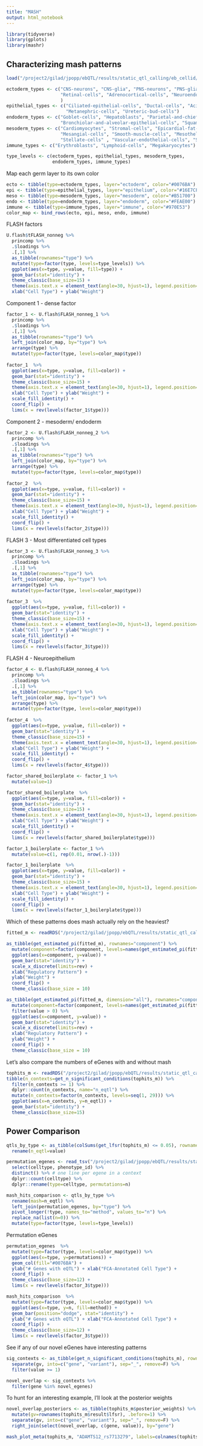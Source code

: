 ```yaml
---
title: "MASH"
output: html_notebook
---
```

```r
library(tidyverse)
library(gplots)
library(mashr)
```

## Characterizing mash patterns
```r
load("/project2/gilad/jpopp/ebQTL/results/static_qtl_calling/eb_cellid/pseudobulk_tmm/basic/8pcs/mash_inputs.Rdata")
```

```r
ectoderm_types <- c("CNS-neurons", "CNS-glia", "PNS-neurons", "PNS-glia", 
                    "Retinal-cells", "Adrenocortical-cells", "Neuroendocrine-cells"
                    )
epithelial_types <- c("Ciliated-epithelial-cells", "Ductal-cells", "Acinar-cells", 
                      "Metanephric-cells", "Ureteric-bud-cells")
endoderm_types <- c("Goblet-cells", "Hepatoblasts", "Parietal-and-chief-cells", 
                    "Bronchiolar-and-alveolar-epithelial-cells", "Squamous-epithelial-cells")
mesoderm_types <- c("Cardiomyocytes", "Stromal-cells", "Epicardial-fat-cells", 
                    "Mesangial-cells", "Smooth-muscle-cells", "Mesothelial-cells",
                    "Stellate-cells" , "Vascular-endothelial-cells", "Skeletal-muscle-cells")
immune_types <- c("Erythroblasts", "Lymphoid-cells", "Megakaryocytes")

type_levels <- c(ectoderm_types, epithelial_types, mesoderm_types, 
                 endoderm_types, immune_types)
```

Map each germ layer to its own color
```r
ecto <- tibble(type=ectoderm_types, layer="ectoderm", color="#0076BA")
epi <- tibble(type=epithelial_types, layer="epithelium", color="#16E7CF")
meso <- tibble(type=mesoderm_types, layer="mesoderm", color="#B51700")
endo <- tibble(type=endoderm_types, layer="endoderm", color="#FEAE00")
immune <- tibble(type=immune_types, layer="immune", color="#970E53")
color_map <- bind_rows(ecto, epi, meso, endo, immune)
```


FLASH factors
```r
U.flash$tFLASH_nonneg %>%
  princomp %>%
  .$loadings %>%
  .[,1] %>%
  as_tibble(rownames="type") %>%
  mutate(type=factor(type, levels=type_levels)) %>%
  ggplot(aes(x=type, y=value, fill=type)) +
  geom_bar(stat="identity") +
  theme_classic(base_size=15) +
  theme(axis.text.x = element_text(angle=30, hjust=1), legend.position="none") +
  xlab("Cell Type") + ylab("Weight")
```

Component 1 - dense factor
```r
factor_1 <- U.flash$FLASH_nonneg_1 %>%
  princomp %>%
  .$loadings %>%
  .[,1] %>%
  as_tibble(rownames="type") %>%
  left_join(color_map, by="type") %>%
  arrange(type) %>%
  mutate(type=factor(type, levels=color_map$type))
 
factor_1  %>%
  ggplot(aes(x=type, y=value, fill=color)) +
  geom_bar(stat="identity") +
  theme_classic(base_size=15) +
  theme(axis.text.x = element_text(angle=30, hjust=1), legend.position="none") +
  xlab("Cell Type") + ylab("Weight") +
  scale_fill_identity() +
  coord_flip() +
  lims(x = rev(levels(factor_1$type)))
```

Component 2 - mesoderm/ endoderm
```r
factor_2 <- U.flash$FLASH_nonneg_2 %>%
  princomp %>%
  .$loadings %>%
  .[,1] %>%
  as_tibble(rownames="type") %>%
  left_join(color_map, by="type") %>%
  arrange(type) %>%
  mutate(type=factor(type, levels=color_map$type))
 
factor_2  %>%
  ggplot(aes(x=type, y=value, fill=color)) +
  geom_bar(stat="identity") +
  theme_classic(base_size=15) +
  theme(axis.text.x = element_text(angle=30, hjust=1), legend.position="none") +
  xlab("Cell Type") + ylab("Weight") +
  scale_fill_identity() +
  coord_flip() +
  lims(x = rev(levels(factor_2$type)))
```

FLASH 3 - Most differentiated cell types
```r
factor_3 <- U.flash$FLASH_nonneg_3 %>%
  princomp %>%
  .$loadings %>%
  .[,1] %>%
  as_tibble(rownames="type") %>%
  left_join(color_map, by="type") %>%
  arrange(type) %>%
  mutate(type=factor(type, levels=color_map$type))
 
factor_3  %>%
  ggplot(aes(x=type, y=value, fill=color)) +
  geom_bar(stat="identity") +
  theme_classic(base_size=15) +
  theme(axis.text.x = element_text(angle=30, hjust=1), legend.position="none") +
  xlab("Cell Type") + ylab("Weight") +
  scale_fill_identity() +
  coord_flip() +
  lims(x = rev(levels(factor_3$type)))
```

FLASH 4 - Neuroepithelium
```r
factor_4 <- U.flash$FLASH_nonneg_4 %>%
  princomp %>%
  .$loadings %>%
  .[,1] %>%
  as_tibble(rownames="type") %>%
  left_join(color_map, by="type") %>%
  arrange(type) %>%
  mutate(type=factor(type, levels=color_map$type))
 
factor_4  %>%
  ggplot(aes(x=type, y=value, fill=color)) +
  geom_bar(stat="identity") +
  theme_classic(base_size=15) +
  theme(axis.text.x = element_text(angle=30, hjust=1), legend.position="none") +
  xlab("Cell Type") + ylab("Weight") +
  scale_fill_identity() +
  coord_flip() +
  lims(x = rev(levels(factor_4$type)))
```

```r
factor_shared_boilerplate <- factor_1 %>%
  mutate(value=1)

factor_shared_boilerplate  %>%
  ggplot(aes(x=type, y=value, fill=color)) +
  geom_bar(stat="identity") +
  theme_classic(base_size=15) +
  theme(axis.text.x = element_text(angle=30, hjust=1), legend.position="none") +
  xlab("Cell Type") + ylab("Weight") +
  scale_fill_identity() +
  coord_flip() +
  lims(x = rev(levels(factor_shared_boilerplate$type)))
```
```r
factor_1_boilerplate <- factor_1 %>%
  mutate(value=c(1, rep(0.01, nrow(.)-1)))

factor_1_boilerplate  %>%
  ggplot(aes(x=type, y=value, fill=color)) +
  geom_bar(stat="identity") +
  theme_classic(base_size=15) +
  theme(axis.text.x = element_text(angle=30, hjust=1), legend.position="none") +
  xlab("Cell Type") + ylab("Weight") +
  scale_fill_identity() +
  coord_flip() +
  lims(x = rev(levels(factor_1_boilerplate$type)))
```

Which of these patterns does mash actually rely on the heaviest?
```r
fitted_m <- readRDS("/project2/gilad/jpopp/ebQTL/results/static_qtl_calling/eb_cellid/pseudobulk_tmm/basic/8pcs/mash_trained_model.rds")
```

```r
as_tibble(get_estimated_pi(fitted_m), rownames="component") %>%
  mutate(component=factor(component, levels=names(get_estimated_pi(fitted_m)))) %>%
  ggplot(aes(x=component, y=value)) +
  geom_bar(stat="identity") +
  scale_x_discrete(limits=rev) +
  xlab("Regulatory Pattern") +
  ylab("Weight") +
  coord_flip() +
  theme_classic(base_size = 10)
```

```r
as_tibble(get_estimated_pi(fitted_m, dimension="all"), rownames="component") %>%
  mutate(component=factor(component, levels=names(get_estimated_pi(fitted_m, dimension="all")))) %>%
  filter(value > 0) %>%
  ggplot(aes(x=component, y=value)) +
  geom_bar(stat="identity") +
  scale_x_discrete(limits=rev) +
  xlab("Regulatory Pattern") +
  ylab("Weight") +
  coord_flip() +
  theme_classic(base_size = 10)
```

Let's also compare the numbers of eGenes with and without mash
```r
tophits_m <- readRDS("/project2/gilad/jpopp/ebQTL/results/static_qtl_calling/eb_cellid/pseudobulk_tmm/basic/8pcs/mash_fitted_model.tophits.rds")
tibble(n_contexts=get_n_significant_conditions(tophits_m)) %>%
  filter(n_contexts >= 1) %>%
  dplyr::count(n_contexts, name="n_eqtl") %>%
  mutate(n_contexts=factor(n_contexts, levels=seq(1, 29))) %>%
  ggplot(aes(x=n_contexts, y=n_eqtl)) +
  geom_bar(stat="identity") +
  theme_classic(base_size=15)
```

## Power Comparison
```r
qtls_by_type <- as_tibble(colSums(get_lfsr(tophits_m) <= 0.05), rownames="type") %>%
  rename(n_eqtl=value)
```


```r
permutation_egenes <- read_tsv("/project2/gilad/jpopp/ebQTL/results/static_qtl_calling/eb_cellid/pseudobulk_tmm/basic/8pcs/signif_variant_gene_pairs.tsv") %>%
  select(celltype, phenotype_id) %>%
  distinct() %>% # one line per egene in a context
  dplyr::count(celltype) %>%
  dplyr::rename(type=celltype, permutations=n)

mash_hits_comparison <- qtls_by_type %>%
  rename(mash=n_eqtl) %>%
  left_join(permutation_egenes, by="type") %>%
  pivot_longer(!type, names_to="method", values_to="n") %>%
  replace_na(list(n=0)) %>%
  mutate(type=factor(type, levels=type_levels))
```
Permutation eGenes
```r
permutation_egenes  %>%
  mutate(type=factor(type, levels=color_map$type)) %>%
  ggplot(aes(x=type, y=permutations)) +
  geom_col(fill="#0076BA") +
  ylab("# Genes with eQTL") + xlab("FCA-Annotated Cell Type") +
  coord_flip() +
  theme_classic(base_size=12) +
  lims(x = rev(levels(factor_3$type)))
```


```r
mash_hits_comparison  %>%
  mutate(type=factor(type, levels=color_map$type)) %>%
  ggplot(aes(x=type, y=n, fill=method)) +
  geom_bar(position="dodge", stat="identity") +
  ylab("# Genes with eQTL") + xlab("FCA-Annotated Cell Type") +
  coord_flip() +
  theme_classic(base_size=12) +
  lims(x = rev(levels(factor_3$type)))
```

See if any of our novel eGenes have interesting patterns
```r
sig_contexts <- as_tibble(get_n_significant_conditions(tophits_m), rownames="gv") %>%
  separate(gv, into=c("gene", "variant"), sep="_", remove=F) %>%
  filter(value >= 1)

novel_overlap <- sig_contexts %>%
  filter(gene %in% novel_egenes)
```

To hunt for an interesting example, I'll look at the posterior weights
```r
novel_overlap_posteriors <- as_tibble(tophits_m$posterior_weights) %>%
  mutate(gv=rownames(tophits_m$result$lfsr), .before=1) %>%
  separate(gv, into=c("gene", "variant"), sep="_", remove=F) %>%
  right_join(select(novel_overlap, c(gene, value)), by="gene")
```


```r
mash_plot_meta(tophits_m, "ADAMTS12_rs7713279", labels=colnames(tophits_m$result$lfsr))
```

